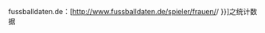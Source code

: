 fussballdaten.de：[http://www.fussballdaten.de/spieler/frauen/{{{ID}}}/ {{{NAME|{{PAGENAME}}}}}]之统计数据 {{de icon}}